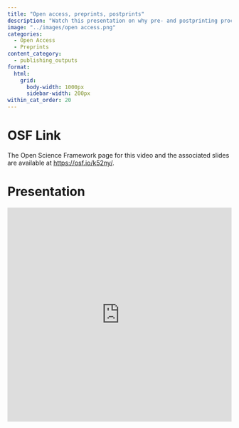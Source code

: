 ```yaml
---
title: "Open access, preprints, postprints"
description: "Watch this presentation on why pre- and postprinting procedures are important to open science and how to accomplish them"
image: "../images/open access.png"
categories:
  - Open Access
  - Preprints
content_category:
  - publishing_outputs
format:
  html: 
    grid:
      body-width: 1000px
      sidebar-width: 200px
within_cat_order: 20
---
```



# OSF Link

The Open Science Framework page for this video and the associated slides are available at [https://osf.io/k52ny/](https://osf.io/k52ny/).


# Presentation

<iframe src="https://mfr.de-1.osf.io/render?url=https%3A%2F%2Fosf.io%2Fdownload%2Fgurby%2F%3Fdirect%26mode%3Drender"
    width="100%"
    scrolling="yes"
    height="480px"
    marginheight="0"
    frameborder="0"
    allowfullscreen
    webkitallowfullscreen>
</iframe>


